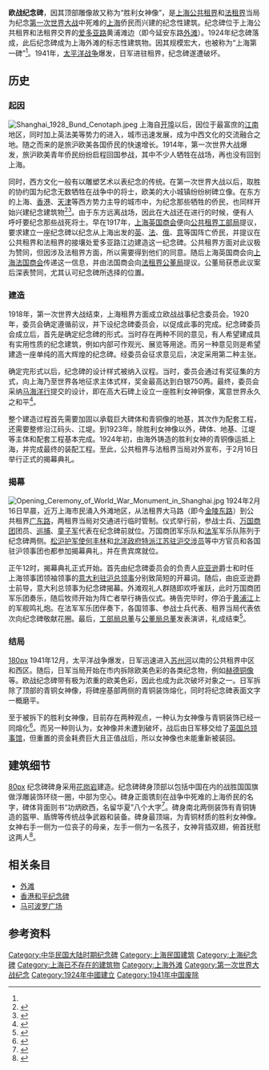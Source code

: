 {{infobox artwork
|title=上海欧战纪念碑
| other_language_1   = 英语
| other_title_1      = World War I Memorial (Cenotaph)<ref>{{cite web | title = Denis Santry | publisher = Singapore National Library | url = http://donors.nl.sg/A53_intro.asp | accessdate = 2011-08-23 | language = en | deadurl = yes | archiveurl = https://web.archive.org/web/20111015000920/http://donors.nl.sg/A53_intro.asp | archivedate = 2011-10-15 }}</ref>
|image=File:Shanghai. The Bund, circa 1935.jpg
|caption= 
|artist= J.E.March<ref name="sh1"/>
|year=1924年
|city=[[中国|中国]][[上海|上海]]
|type= 雕塑
}}

'''欧战纪念碑'''，因其顶部雕像故又称为“胜利女神像”，是[[上海公共租界|上海公共租界]]和[[上海法租界|法租界]]当局为纪念[[第一次世界大战|第一次世界大战]]中死难的[[上海|上海]]侨民而兴建的纪念性建筑。纪念碑位于上海公共租界和法租界交界的[[延安东路_(上海)|爱多亚路]]黄浦滩边（即今延安东路[[外滩|外滩]]）。1924年纪念碑落成，此后纪念碑成为上海外滩的标志性建筑物。因其规模宏大，也被称为“上海第一碑”<ref name="sh2"/>。1941年，[[太平洋战争|太平洋战争]]爆发，日军进驻租界，纪念碑遂遭破坏。

==历史==
=== 起因 ===
[[File:Shanghai_1928_Bund_Cenotaph.jpeg|thumb]]
上海自[[上海开埠|开埠]]以后，因位于最富庶的[[江南|江南]]地区，同时加上英法美等势力的进入，城市迅速发展，成为中西文化的交流融合之地。随之而来的是旅沪欧美各国侨民的快速增长。1914年，第一次世界大战爆发，旅沪欧美青年侨民纷纷启程回国参战，其中不少人牺牲在战场，再也没有回到上海。

同时，西方文化一般有以雕塑艺术以表纪念的传统。在第一次世界大战以后，取胜的协约国为纪念无数牺牲在战争中的将士，欧美的大小城镇纷纷树碑立像。在东方的上海、[[香港|香港]]、[[天津|天津]]等西方势力主导的城市中，为纪念那些牺牲的侨民，也同样开始兴建纪念建筑物<ref>{{cite web | title = 一戰紀念碑 | publisher = 涉外山頂人™ | date = 2011-01-10 | url = http://www.flickr.com/photos/mengyeyue/5348702549/ | accessdate = 2011-08-23 | language = zh | archive-date = 2019-01-13 | archive-url = https://web.archive.org/web/20190113033707/https://www.flickr.com/photos/mengyeyue/5348702549/ | dead-url = no }}</ref><ref>{{cite web | title = 意式风情旅游精品线导游词 | publisher = 天津旅游教育网 | url = http://www.tjlyrcw.com/system/2009/05/07/010023596.shtml | accessdate = 2011-08-23 | language = zh | deadurl = yes | archiveurl = https://web.archive.org/web/20130621072940/http://www.tjlyrcw.com/system/2009/05/07/010023596.shtml | archivedate = 2013-06-21 }}</ref>。由于东方远离战场，因此在大战还在进行的时候，便有人呼吁要纪念那些战死将士。早在1917年，[[上海英国商会|上海英国商会]]便向[[上海公共租界工部局|公共租界工部局]]提议，要求建立一座纪念碑以纪念从上海出发的[[英国|英]]、[[法兰西第三共和国|法]]、[[俄罗斯帝国|俄]]、[[意大利王国|意]]等国阵亡侨民，并提议在公共租界和法租界的接壤处爱多亚路江边建造这一纪念碑。公共租界方面对此议极为赞同，但因涉及法租界方面，所以需要得到他们的同意。随后上海英国商会向[[上海法国商会|上海法国商会]]传递这一信息，并由法国商会向[[上海法租界公董局|法租界公董局]]提议。公董局获悉此议案后深表赞同，尤其认可纪念碑所选择的位置。

===建造===
1918年，第一次世界大战结束，上海租界方面成立欧战战事纪念委员会。1920年，委员会确定遵循前议，并下设纪念碑委员会，以促成此事的完成。纪念碑委员会成立后，首先是确定纪念碑的形式。当时存在两种不同的意见，有人希望建成具有实用性质的纪念建筑，例如内部可作观光、展览等用途。而另一种意见则是希望建造一座单纯的高大辉煌的纪念碑。经委员会征求意见后，决定采用第二种主张。

确定完形式以后，纪念碑的设计样式被纳入议程。当时，委员会通过有奖征集的方式，向上海乃至世界各地征求主体式样，奖金最高达到白银750两。最终，委员会采纳[[马海洋行|马海洋行]]提交的设计，即在高大石碑上设立一座胜利女神铜像，寓意世界永久之和平<ref name="sh1">{{cite web | title = 英国人所立的纪念建筑、塑像——欧战纪念碑 | publisher = 杨浦区图书馆 | date = 2009-04-14 | url = http://www.yplib.org.cn/structure/jdsh/bnsz/jz_73172_1.htm | accessdate = 2011-08-23 | language = zh | deadurl = yes | archiveurl = https://web.archive.org/web/20131220093409/http://www.yplib.org.cn/structure/jdsh/bnsz/jz_73172_1.htm | archivedate = 2013-12-20 }}</ref>。

整个建造过程首先需要加固以承载巨大碑体和青铜像的地基，其次作为配套工程，还需要整修沿江码头、江堤。到1923年，除胜利女神像以外，碑体、地基、江堤等主体和配套工程基本完成。1924年初，由海外铸造的胜利女神的青铜像运抵上海，并完成最终的装配工程。至此，公共租界与法租界当局对外宣布，于2月16日举行正式的揭幕典礼。

=== 揭幕 ===
[[File:Opening_Ceremony_of_World_War_Monument_in_Shanghai.jpg|thumb]]
1924年2月16日早晨，近万上海市民涌入外滩地区，从法租界大马路（即今[[金陵东路|金陵东路]]）到公共租界[[广东路_(上海)|广东路]]，两租界当局对交通进行临时管制。仪式举行前，参战士兵、[[万国商团|万国商团]]团员、[[巡捕|巡捕]]、[[童子军|童子军]]代表在纪念碑前就位。万国商团军乐队和[[法军|法军]]军乐队陈列于纪念碑两侧。[[松沪护军使|松沪护军使]][[何丰林|何丰林]]和[[北洋政府|北洋政府]][[特派江苏驻沪交涉员|特派江苏驻沪交涉员]]等中方官员和各国驻沪领事团也都参加揭幕典礼，并在贵宾席就位。

正午12时，揭幕典礼正式开始。首先由纪念碑委员会的负责人[[庇亚逊|庇亚逊]]爵士和时任上海领事团领袖领事的[[意大利驻沪总领事|意大利驻沪总领事]]分别致简短的开幕词。随后，由庇亚逊爵士前导，意大利总领事为纪念碑揭幕。外滩观礼人群随即欢呼雀跃，此时万国商团军乐团奏乐，随后牧师开始为阵亡者举行祷告仪式。祷告完毕时，停泊于[[黄浦江|黄浦江]]上的军舰鸣礼炮。在法军军乐团伴奏下，各国领事、参战士兵代表、租界当局代表依次向纪念碑敬献花圈。最后，[[上海公共租界工部局总董|工部局总董]]与[[上海法租界公董局总董|公董局总董]]发表演讲，礼成结束<ref name="sh2">{{cite web | title = 爱多亚路外滩的“欧战纪念碑”(附图) | publisher = 上海档案信息网 | date = 2008-06-05 | url = http://www.archives.sh.cn/docs/200806/d_199915.html | accessdate = 2011-08-23 | language = zh }}{{dead link|date=2018年1月 |bot=InternetArchiveBot |fix-attempted=yes }}</ref>。

=== 结局 ===
[[文件:World_War_Monument_in_1945.jpg|180px]]
1941年12月，太平洋战争爆发，日军迅速进入[[苏州河|苏州河]]以南的公共租界中区和西区。随后，日军当局开始在市内拆除欧美色彩的各类纪念物，例如[[赫德铜像|赫德铜像]]等。欧战纪念碑带有极为浓重的欧美色彩，因此也成为此次破坏对象之一。日军拆除了顶部的青铜女神像，将碑座基部两侧的青铜装饰熔化，同时将纪念碑表面文字一概磨平。

至于被拆下的胜利女神像，目前存在两种观点，一种认为女神像与青铜装饰已经一同熔化<ref>{{cite web | title = 上海消失的资产 | publisher = 申江服务导报 | url = http://old.jfdaily.com/gb/node2/node17/node160/node15066/node15069/userobject1ai211274.html | accessdate = 2011-08-23 | language = zh | deadurl = yes | archiveurl = https://web.archive.org/web/20131220071145/http://old.jfdaily.com/gb/node2/node17/node160/node15066/node15069/userobject1ai211274.html | archivedate = 2013-12-20 | df =  }}</ref>。而另一种则认为，女神像并未遭到破坏，战后由日军移交给了[[英国驻上海总领事馆|英国总领事馆]]，但重置的资金耗费巨大且正值战后，所以女神像也未能重新被装回。

== 建筑细节==
[[文件:Top_of_World_War_Monument.jpg|80px]]
纪念碑碑身采用[[花岗岩|花岗岩]]建造。纪念碑碑身顶部以包括中国在内的战胜国国旗做浮雕装饰环绕一圈，中部为空心。碑身正面镌刻在战争中死难的上海侨民的名字，碑体背面则书“功炳欧西，名留华夏”八个大字<ref>{{cite book |title =《回眸黄浦江畔建筑》 |author = 薛顺生 |date =2006-09 |language = zh|publisher =同济大学出版社|pages =124 |isbn=7-5608-3272-5}}</ref>。碑身南北两侧装饰有青铜铸造的盔甲、盾牌等传统战争武器和装备。碑身最顶端，为青铜材质的胜利女神像。女神右手一侧为一位丧子的母亲，左手一侧为一名孩子，女神背插双翅，俯首抚慰这两人<ref>{{cite web | title = 上海美术志>>第一编美术创作与美术设计>>第七章雕塑 | publisher = 上海地方志办公室 | url = http://www.shtong.gov.cn/newsite/node2/node2245/node73148/node73151/node73193/index.html | accessdate = 2011-08-23 | language = zh | archive-date = 2019-04-20 | archive-url = https://web.archive.org/web/20190420062916/http://www.shtong.gov.cn/newsite/node2/node2245/node73148/node73151/node73193/index.html | dead-url = no }}</ref>。

==相关条目==
*[[外滩|外滩]]
*[[和平纪念碑_(香港)|香港和平纪念碑]]
*[[马可波罗广场|马可波罗广场]]

==参考资料==

{{Reflist|2}}

[[Category:中华民国大陆时期纪念碑|Category:中华民国大陆时期纪念碑]]
[[Category:上海民国建筑|Category:上海民国建筑]]
[[Category:上海纪念碑|Category:上海纪念碑]]
[[Category:上海已不存在的建筑物|Category:上海已不存在的建筑物]]
[[Category:上海外滩|Category:上海外滩]]
[[Category:第一次世界大战纪念|Category:第一次世界大战纪念]]
[[Category:1924年中國建立|Category:1924年中國建立]]
[[Category:1941年中国废除|Category:1941年中国废除]]